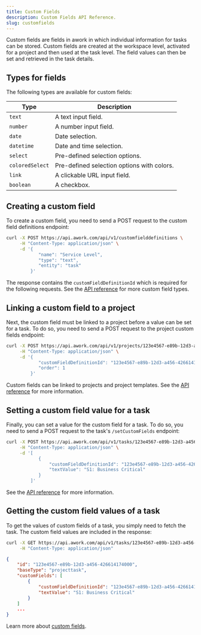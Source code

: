 ```yaml
---
title: Custom Fields
description: Custom Fields API Reference.
slug: customfields
---
```


Custom fields are fields in awork in which individual information for tasks can be stored. Custom fields are created at the workspace level, activated for a project and then used at the task level. The field values can then be set and retrieved in the task details.

## Types for fields

The following types are available for custom fields:

| Type            | Description                                | 
| --------------- | ------------------------------------------ |
| `text`          | A text input field.                        |
| `number`        | A number input field.                      |
| `date`          | Date selection.                            |
| `datetime`      | Date and time selection.                   |
| `select`        | Pre-defined selection options.             |
| `coloredSelect` | Pre-defined selection options with colors. |
| `link`          | A clickable URL input field.               |
| `boolean`       | A checkbox.                                |

## Creating a custom field

To create a custom field, you need to send a POST request to the custom field definitions endpoint:

```sh title="Create a text custom field"
curl -X POST https://api.awork.com/api/v1/customfielddefinitions \
     -H "Content-Type: application/json" \
     -d '{
            "name": "Service Level",
            "type": "text",
            "entity": "task"
         }'
```

The response contains the `customFieldDefinitionId` which is required for the following requests. See the [API reference](apiv1/custom-fields/returns-all-custom-field-definitions) for more custom field types.

## Linking a custom field to a project

Next, the custom field must be linked to a project before a value can be set for a task. To do so, you need to send a POST request to the project custom fields endpoint:

```sh title="Link a custom field to a project"
curl -X POST https://api.awork.com/api/v1/projects/123e4567-e89b-12d3-a456-426614174000/linkcustomfielddefinition \
     -H "Content-Type: application/json" \
     -d '{
            "customFieldDefinitionId": "123e4567-e89b-12d3-a456-426614174000",
            "order": 1
         }'
```

Custom fields can be linked to projects and project templates. See the [API reference](apiv1/custom-fields/links-a-custom-field-definition-to-a-project) for more information.

## Setting a custom field value for a task

Finally, you can set a value for the custom field for a task. To do so, you need to send a POST request to the task's  `/setCustomFields` endpoint:

```sh title="Set a custom field value for a task"
curl -X POST https://api.awork.com/api/v1/tasks/123e4567-e89b-12d3-a456-426614174000/setcustomfields \
     -H "Content-Type: application/json" \
     -d '[
            {
                "customFieldDefinitionId": "123e4567-e89b-12d3-a456-426614174000",
                "textValue": "S1: Business Critical"
            }
         ]'
```

See the [API reference](apiv1/custom-fields/sets-the-custom-fields-for-a-task) for more information.

## Getting the custom field values of a task

To get the values of custom fields of a task, you simply need to fetch the task. The custom field values are included in the response:

```sh title="Get the custom field values of a task"
curl -X GET https://api.awork.com/api/v1/tasks/123e4567-e89b-12d3-a456-426614174000 \
     -H "Content-Type: application/json"
```
```json title="Response"
{
    "id": "123e4567-e89b-12d3-a456-426614174000",
    "baseType": "projecttask",
    "customFields": [
        {
            "customFieldDefinitionId": "123e4567-e89b-12d3-a456-426614174000",
            "textValue": "S1: Business Critical"
        }
    ]
    ...
}
```

Learn more about [custom fields](https://support.awork.com/en/articles/6131260-the-planner-timeline-calendar).